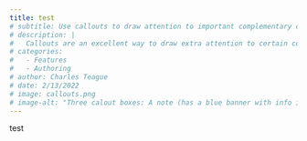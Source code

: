 ```yaml
---
title: test
# subtitle: Use callouts to draw attention to important complementary content without interupting the document flow
# description: |
#   Callouts are an excellent way to draw extra attention to certain concepts, or to more clearly indicate that certain content is supplemental or applicable to only some scenarios.
# categories:
#   - Features
#   - Authoring
# author: Charles Teague
# date: 2/13/2022
# image: callouts.png
# image-alt: "Three calout boxes: A note (has a blue banner with info icon preceding the header), a tip (has a green banner with lightbulb icon preceding the header), and an important (has a red banner with info exclamation-point icon preceding the header)."
---
```

test